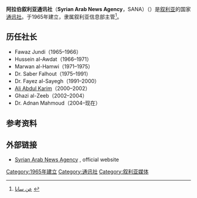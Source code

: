 {{Infobox website
| name           = 阿拉伯叙利亚通讯社
| native_name    = الوكالة العربية السورية للأنباء
| native_name_lang = ar
| logo           = SyrianArabNewsAgency.JPG
| url            = [http://www.sana.sy/ www.sana.sy]{{ar icon}} [http://www.sana.sy/en/ www.sana.sy]{{en icon}}
| type           = 新闻、文化、体育、经济、自然、健康<ref name=AboutSANA>[http://www.sana.sy/eng/article/27.htm About SANA] {{webarchive|url=https://web.archive.org/web/20120103102945/http://www.sana.sy/eng/article/27.htm |date=2012-01-03 }}</ref>
| language       = [[阿拉伯语|阿拉伯语]]、[[英语|英语]]、[[法语|法语]]、[[西班牙语|西班牙语]]、[[土耳其语|土耳其语]]<ref name=AboutSANA/>、[[汉语|汉语]]、[[俄语|俄语]]
| launch_date    = {{Start date and age|1965}}<ref name=AboutSANA/>
| current_status = 运行中
}}

'''阿拉伯叙利亚通讯社'''（'''Syrian Arab News Agency'''，SANA）（{{lang-ar|الوكالة العربية السورية للأنباء}}）是[[叙利亚|叙利亚]]的国家[[通讯社|通讯社]]。于1965年建立，隶属叙利亚信息部主管<ref>[http://sana.sy/ara/article/22.htm عن سانا] {{Wayback|url=http://sana.sy/ara/article/22.htm |date=20140613053407 }} {{ar icon}}</ref>。

==历任社长==
*Fawaz Jundi（1965–1966）
*Hussein al-Awdat（1966–1971）
*Marwan al-Hamwi（1971–1975）
*Dr. Saber Falhout（1975–1991）
*Dr. Fayez al-Sayegh（1991–2000）
*[[Ali_Abdul_Karim|Ali Abdul Karim]]（2000–2002）
*Ghazi al-Zeeb（2002–2004）
*Dr. Adnan Mahmoud（2004–现在）

==参考资料==
{{reflist}}

==外部链接==
*[http://www.sana.sy/en/ Syrian Arab News Agency] {{Wayback|url=http://www.sana.sy/en/ |date=20180226150740 }}, official website

[[Category:1965年建立|Category:1965年建立]]
[[Category:通讯社|Category:通讯社]]
[[Category:叙利亚媒体|Category:叙利亚媒体]]